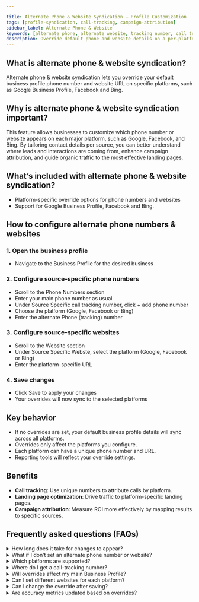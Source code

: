 ```yaml
---

title: Alternate Phone & Website Syndication – Profile Customization
tags: [profile-syndication, call-tracking, campaign-attribution]
sidebar_label: Alternate Phone & Website
keywords: [alternate phone, alternate website, tracking number, call tracking, google business profile, facebook listing]
description: Override default phone and website details on a per-platform basis for accurate call tracking and campaign attribution.
---
```


## What is alternate phone & website syndication?

Alternate phone & website syndication lets you override your default business profile phone number and website URL on specific platforms, such as Google Business Profile, Facebook and Bing.

## Why is alternate phone & website syndication important?

This feature allows businesses to customize which phone number or website appears on each major platform, such as Google, Facebook, and Bing. By tailoring contact details per source, you can better understand where leads and interactions are coming from, enhance campaign attribution, and guide organic traffic to the most effective landing pages.

## What’s included with alternate phone & website syndication?

- Platform-specific override options for phone numbers and websites
- Support for Google Business Profile, Facebook and Bing.

## How to configure alternate phone numbers & websites

### 1. Open the business profile


- Navigate to the Business Profile for the desired business

### 2. Configure source-specific phone numbers

- Scroll to the Phone Numbers section
- Enter your main phone number as usual
- Under Source Specific call tracking number, click + add phone number
- Choose the platform (Google, Facebook or Bing)
- Enter the alternate Phone (tracking) number

### 3. Configure source-specific websites

- Scroll to the Website section
- Under Source Specific Webste, select the platform (Google, Facebook or Bing)
- Enter the platform-specific URL

### 4. Save changes

- Click Save to apply your changes
- Your overrides will now sync to the selected platforms

## Key behavior

- If no overrides are set, your default business profile details will sync across all platforms.
- Overrides only affect the platforms you configure.
- Each platform can have a unique phone number and URL.
- Reporting tools will reflect your override settings.

## Benefits

- **Call tracking**: Use unique numbers to attribute calls by platform.
- **Landing page optimization**: Drive traffic to platform-specific landing pages.
- **Campaign attribution**: Measure ROI more effectively by mapping results to specific sources.

## Frequently asked questions (FAQs)

<details>
<summary>How long does it take for changes to appear?</summary>

Changes typically take 24–48 hours to reflect on Google or Facebook, depending on each platform's update schedule. Bing's publishing time vary typically around 7-10 business days.

</details>

<details>
<summary>What if I don’t set an alternate phone number or website?</summary>

Your default business profile details will continue to sync across all platforms unless overrides are set.

</details>

<details>
<summary>Which platforms are supported?</summary>

Currently, Google Business Profile, Facebook and Bing.

</details>

<details>
<summary>Where do I get a call-tracking number?</summary>

You must supply your own tracking number from a third-party service, such as a call-tracking or VoIP provider.

</details>

<details>
<summary>Will overrides affect my main Business Profile?</summary>

No. Overrides only apply to the selected platforms. Your main profile remains unchanged.

</details>

<details>
<summary>Can I set different websites for each platform?</summary>

Yes. You can assign a unique URL to each supported platform for targeted traffic.

</details>

<details>
<summary>Can I change the override after saving?</summary>

Yes. You can update or remove overrides at any time by editing the relevant section in your Business Profile.

</details>

<details>
<summary>Are accuracy metrics updated based on overrides?</summary>

Yes. Accuracy reporting reflects the contact details shown per platform.
</details>
